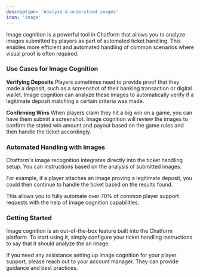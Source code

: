 ```yaml
---
description: 'Analyze & understand images'
icon: 'image'
---
```


Image cognition is a powerful tool in Chatform that allows you to analyze images submitted by players as part of automated ticket handling. This enables more efficient and automated handling of common scenarios where visual proof is often required.

### Use Cases for Image Cognition

**Verifying Deposits**
Players sometimes need to provide proof that they made a deposit, such as a screenshot of their banking transaction or digital wallet. Image cognition can analyze these images to automatically verify if a legitimate deposit matching a certain criteria was made.

**Confirming Wins**
When players claim they hit a big win on a game, you can have them submit a screenshot. Image cognition will review the images to confirm the stated win amount and payout based on the game rules and then handle the ticket accordingly.

### Automated Handling with Images

Chatform's image recognition integrates directly into the ticket handling setup. You can instructions based on the analysis of submitted images.

For example, if a player attaches an image proving a legitimate deposit, you could then continue to handle the ticket based on the results found.

This allows you to fully automate over 70% of common player support requests with the help of image cognition capabilities.

### Getting Started

Image cognition is an out-of-the-box feature built into the Chatform platform. To start using it, simply configure your ticket handling instructions to say that it should analyze the an image.

If you need any assistance setting up image cognition for your player support, please reach out to your account manager. They can provide guidance and best practices.